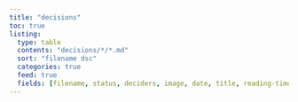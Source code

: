 ```yaml
---
title: "decisions"
toc: true
listing:
  type: table
  contents: "decisions/*/*.md"
  sort: "filename dsc"
  categories: true
  feed: true
  fields: [filename, status, deciders, image, date, title, reading-time]
---
```

